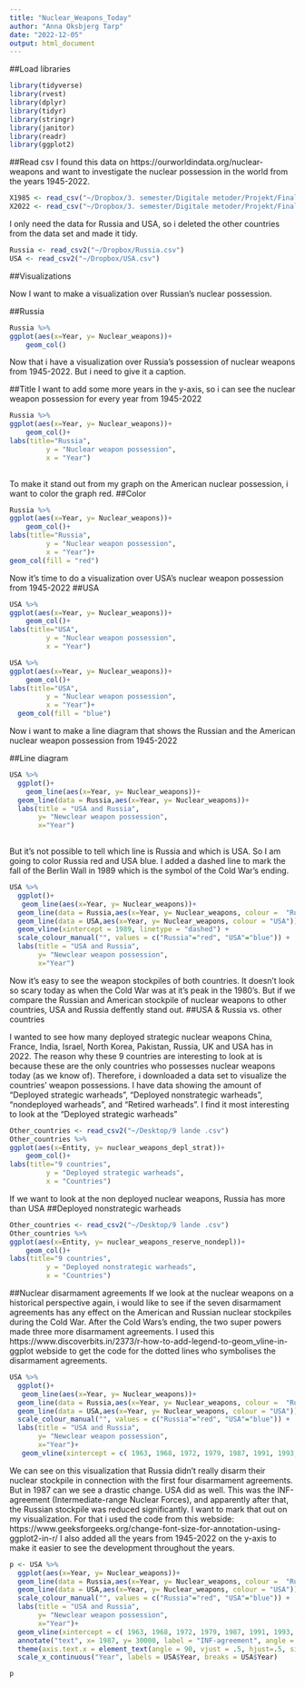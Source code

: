 ```yaml
---
title: "Nuclear_Weapons_Today"
author: "Anna Oksbjerg Tarp"
date: "2022-12-05"
output: html_document
---
```

##Load libraries
```r
library(tidyverse)
library(rvest)
library(dplyr)
library(tidyr)
library(stringr)
library(janitor)
library(readr)
library(ggplot2)
```

##Read csv 
I found this data on https://ourworldindata.org/nuclear-weapons and want to investigate the nuclear possession in the world from the years 1945-2022.

```r
X1985 <- read_csv("~/Dropbox/3. semester/Digitale metoder/Projekt/Final Project/1985.csv")
X2022 <- read_csv("~/Dropbox/3. semester/Digitale metoder/Projekt/Final Project/2022.csv")
```

I only need the data for Russia and USA, so i deleted the other countries from the data set and made it tidy.
```r
Russia <- read_csv2("~/Dropbox/Russia.csv")
USA <- read_csv2("~/Dropbox/USA.csv")
```

##Visualizations 

Now I want to make a visualization over Russian's nuclear possession.

##Russia
```r
Russia %>% 
ggplot(aes(x=Year, y= Nuclear_weapons))+ 
    geom_col()
```
Now that i have a visualization over Russia's possession of nuclear weapons from 1945-2022. But i need to give it a caption. 

##Title 
I want to add some more years in the y-axis, so i can see the nuclear weapon possession for every year from 1945-2022 

```r
Russia %>% 
ggplot(aes(x=Year, y= Nuclear_weapons))+ 
    geom_col()+
labs(title="Russia", 
         y = "Nuclear weapon possession", 
         x = "Year")
  
```
To make it stand out from my graph on the American nuclear possession, i want to color the graph red.
##Color
```r
Russia %>% 
ggplot(aes(x=Year, y= Nuclear_weapons))+ 
    geom_col()+
labs(title="Russia", 
         y = "Nuclear weapon possession", 
         x = "Year")+
geom_col(fill = "red")
```

Now it's time to do a visualization over USA's nuclear weapon possession from 1945-2022 
##USA
```r
USA %>% 
ggplot(aes(x=Year, y= Nuclear_weapons))+ 
    geom_col()+
labs(title="USA", 
         y = "Nuclear weapon possession", 
         x = "Year")
```
```r
USA %>% 
ggplot(aes(x=Year, y= Nuclear_weapons))+ 
    geom_col()+
labs(title="USA", 
         y = "Nuclear weapon possession", 
         x = "Year")+
  geom_col(fill = "blue")
```
Now i want to make a line diagram that shows the Russian and the American nuclear weapon possession from 1945-2022 

##Line diagram 

```r
USA %>% 
  ggplot()+
    geom_line(aes(x=Year, y= Nuclear_weapons))+
  geom_line(data = Russia,aes(x=Year, y= Nuclear_weapons))+
  labs(title = "USA and Russia",
       y= "Newclear weapon possession",
       x="Year")
  

```

But it's not possible to tell which line is Russia and which is USA. So I am going to color Russia red and USA blue. I added a dashed line to mark the fall of the Berlin Wall in 1989 which is the symbol of the Cold War's ending. 

```r
USA %>% 
  ggplot()+
   geom_line(aes(x=Year, y= Nuclear_weapons))+
  geom_line(data = Russia,aes(x=Year, y= Nuclear_weapons, colour =  "Russia"))+
  geom_line(data = USA,aes(x=Year, y= Nuclear_weapons, colour = "USA"))+
  geom_vline(xintercept = 1989, linetype = "dashed") +
  scale_colour_manual("", values = c("Russia"="red", "USA"="blue")) +
  labs(title = "USA and Russia",
       y= "Newclear weapon possession",
       x="Year")

```

Now it's easy to see the weapon stockpiles of both countries. It doesn't look so scary today as when the Cold War was at it's peak in the 1980's. But if we compare the Russian and American stockpile of nuclear weapons to other countries, USA and Russia deffently stand out.
##USA & Russia vs. other countries

I wanted to see how many deployed strategic nuclear weapons China, France, India, Israel, North Korea, Pakistan, Russia, UK and USA has in 2022. The reason why these 9 countries are interesting to look at is because these are the only countries who possesses nuclear weapons today (as we know of). Therefore, i downloaded a data set to visualize the countries' weapon possessions. 
I have data showing the amount of "Deployed strategic warheads", "Deployed nonstrategic warheads", "nondeployed warheads", and "Retired warheads". I find it most interesting to look at the "Deployed strategic warheads"

```r
Other_countries <- read_csv2("~/Desktop/9 lande .csv")
Other_countries %>% 
ggplot(aes(x=Entity, y= nuclear_weapons_depl_strat))+ 
    geom_col()+
labs(title="9 countries", 
         y = "Deployed strategic warheads", 
         x = "Countries")
```
If we want to look at the non deployed nuclear weapons, Russia has more than USA
##Deployed nonstrategic warheads
```r
Other_countries <- read_csv2("~/Desktop/9 lande .csv")
Other_countries %>% 
ggplot(aes(x=Entity, y= nuclear_weapons_reserve_nondepl))+ 
    geom_col()+
labs(title="9 countries", 
         y = "Deployed nonstrategic warheads", 
         x = "Countries")
```
##Nuclear disarmament agreements 
If we look at the nuclear weapons on a historical perspective again, i would like to see if the seven disarmament agreements has any effect on the American and Russian nuclear stockpiles during the Cold War. After the Cold Wars's ending, the two super powers made three more disarmament agreements. I used this https://www.discoverbits.in/2373/r-how-to-add-legend-to-geom_vline-in-ggplot webside to get the code for the dotted lines who symbolises the disarmament agreements. 

```r
USA %>% 
  ggplot()+
   geom_line(aes(x=Year, y= Nuclear_weapons))+
  geom_line(data = Russia,aes(x=Year, y= Nuclear_weapons, colour =  "Russia"))+
  geom_line(data = USA,aes(x=Year, y= Nuclear_weapons, colour = "USA"))+
  scale_colour_manual("", values = c("Russia"="red", "USA"="blue")) +
  labs(title = "USA and Russia",
       y= "Newclear weapon possession",
       x="Year")+
   geom_vline(xintercept = c( 1963, 1968, 1972, 1979, 1987, 1991, 1993, 2002, 2010), linetype = "dotted")

```
We can see on this visualization that Russia didn't really disarm their nuclear stockpile in connection with the first four disarmament agreements. But in 1987 can we see a drastic change. USA did as well. This was the  INF-agreement (Intermediate-range Nuclear Forces), and apparently after that, the Russian stockpile was reduced significantly. I want to mark that out on my visualization. For that i used the code from this webside: https://www.geeksforgeeks.org/change-font-size-for-annotation-using-ggplot2-in-r/  I also added all the years from 1945-2022 on the y-axis to make it easier to see the development throughout the years.  


```r
p <- USA %>% 
  ggplot(aes(x=Year, y= Nuclear_weapons))+
  geom_line(data = Russia,aes(x=Year, y= Nuclear_weapons, colour =  "Russia"))+
  geom_line(data = USA,aes(x=Year, y= Nuclear_weapons, colour = "USA"))+
  scale_colour_manual("", values = c("Russia"="red", "USA"="blue")) +
  labs(title = "USA and Russia",
       y= "Newclear weapon possession",
       x="Year")+
  geom_vline(xintercept = c( 1963, 1968, 1972, 1979, 1987, 1991, 1993, 2002, 2010), linetype = "dotted")+
  annotate("text", x= 1987, y= 30000, label = "INF-agreement", angle = 90, size= 4) +
  theme(axis.text.x = element_text(angle = 90, vjust = .5, hjust=.5, size = 6)) +
  scale_x_continuous("Year", labels = USA$Year, breaks = USA$Year)

p
```


